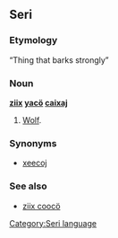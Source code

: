 ==Seri==
[[Category:Seri language]]
===Etymology===
“Thing that barks strongly”
===Noun===
'''[[ziix]] [[yacö]] [[caixaj]]'''

#[[Wolf]].
===Synonyms===
*[[xeecoj]]
===See also===
*[[ziix coocö]]
